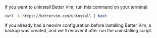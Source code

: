 If you want to uninstall Better Vim, run this command on your terminal:

```bash
curl -L https://bettervim.com/uninstall | bash
```

If you already had a neovim configuration before installing Better Vim, a backup was created, and we'll recover it after run the uninstalling script.
